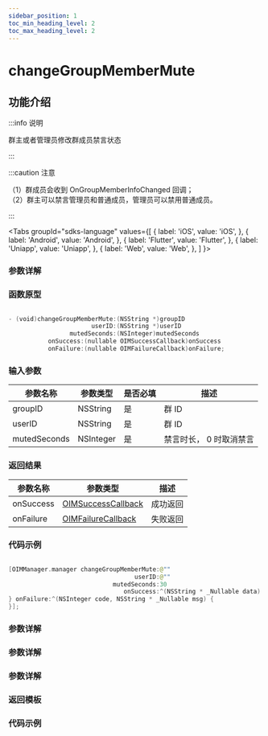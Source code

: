 ```yaml
---
sidebar_position: 1
toc_min_heading_level: 2
toc_max_heading_level: 2
---
```


# changeGroupMemberMute

## 功能介绍

:::info 说明

群主或者管理员修改群成员禁言状态

:::

:::caution 注意

（1）群成员会收到 OnGroupMemberInfoChanged 回调；  
（2）群主可以禁言管理员和普通成员，管理员可以禁用普通成员。

:::

<Tabs
groupId="sdks-language"
values={[
{ label: 'iOS', value: 'iOS', },
{ label: 'Android', value: 'Android', },
{ label: 'Flutter', value: 'Flutter', },
{ label: 'Uniapp', value: 'Uniapp', },
{ label: 'Web', value: 'Web', },
]
}>

<TabItem value="Flutter">

### 参数详解

</TabItem>

<TabItem value="iOS">

### 函数原型

```swift showLineNumbers

- (void)changeGroupMemberMute:(NSString *)groupID
                       userID:(NSString *)userID
                 mutedSeconds:(NSInteger)mutedSeconds
           onSuccess:(nullable OIMSuccessCallback)onSuccess
           onFailure:(nullable OIMFailureCallback)onFailure;

```

### 输入参数

| 参数名称     | 参数类型  | 是否必填 | 描述                    |
| ------------ | --------- | -------- | ----------------------- |
| groupID      | NSString  | 是       | 群 ID                   |
| userID       | NSString  | 是       | 群 ID                   |
| mutedSeconds | NSInteger | 是       | 禁言时长， 0 时取消禁言 |

### 返回结果

| 参数名称  | 参数类型                                                     | 描述     |
| --------- | ------------------------------------------------------------ | -------- |
| onSuccess | [OIMSuccessCallback](docs/sdks/Callback/SuccessCallback.mdx) | 成功返回 |
| onFailure | [OIMFailureCallback](docs/sdks/Callback/ErrorCallback.mdx)   | 失败返回 |

### 代码示例

```swift showLineNumbers

[OIMManager.manager changeGroupMemberMute:@""
                                   userID:@""
                             mutedSeconds:30
                                onSuccess:^(NSString * _Nullable data) {
} onFailure:^(NSInteger code, NSString * _Nullable msg) {
}];

```

</TabItem>

<TabItem value="Android">

### 参数详解

</TabItem>

<TabItem value="Web">

### 参数详解

</TabItem>

<TabItem value="Uniapp">

### 参数详解

### 返回模板

### 代码示例

</TabItem>

</Tabs>
